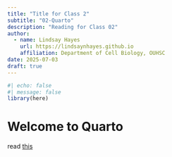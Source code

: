 ```yaml
---
title: "Title for Class 2"
subtitle: "02-Quarto"
description: "Reading for Class 02"
author: 
  - name: Lindsay Hayes
    url: https://lindsaynhayes.github.io
    affiliation: Department of Cell Biology, OUHSC
date: 2025-07-03
draft: true
---
```


```r
#| echo: false
#| message: false
library(here)
```

# Welcome to Quarto

read [this](https://quarto.org/docs/get-started/hello/rstudio.html)

